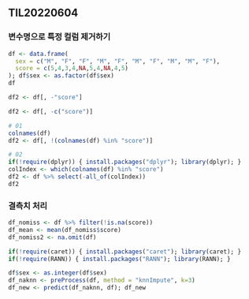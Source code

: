 ## TIL20220604

### 변수명으로 특정 컬럼 제거하기

```r
df <- data.frame(
  sex = c("M", "F", "F", "M", "F", "M", "F", "M", "M", "F"),
  score = c(5,4,3,4,NA,5,4,NA,4,5)
); df$sex <- as.factor(df$sex)
df
```

```r
df2 <- df[, -"score"]
```

```r
df2 <- df[, -c("score")]
```

```r
# 01
colnames(df)
df2 <- df[, !(colnames(df) %in% "score")]
```


```r
# 02
if(!require(dplyr)) { install.packages("dplyr"); library(dplyr); }
colIndex <- which(colnames(df) %in% "score")
df2 <- df %>% select(-all_of(colIndex))
df2
```


### 결측치 처리

```r
df_nomiss <- df %>% filter(!is.na(score))
df_mean <- mean(df_nomiss$score)
df_nomiss2 <- na.omit(df)
```

```r
if(!require(caret)) { install.packages("caret"); library(caret); }
if(!require(RANN)) { install.packages("RANN"); library(RANN); }

df$sex <- as.integer(df$sex)
df_naknn <- preProcess(df, method = "knnImpute", k=3)
df_new <- predict(df_naknn, df); df_new
```


